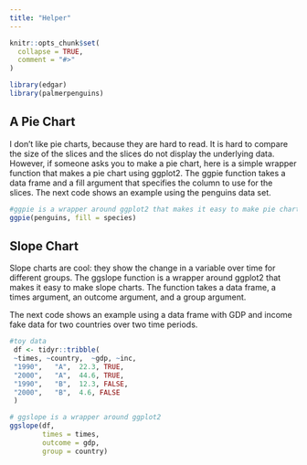 ```yaml
---
title: "Helper"
---
```


```r
knitr::opts_chunk$set(
  collapse = TRUE,
  comment = "#>"
)
```

```r
library(edgar)
library(palmerpenguins)
```


## A Pie Chart

I don't like pie charts, because they are hard to read. It is hard to compare the size of the slices and the slices do not display the underlying data. However, if someone asks you to make a pie chart, here is a simple wrapper function that makes a pie chart using ggplot2. The ggpie function takes a data frame and a fill argument that specifies the column to use for the slices. The next code shows an example using the penguins data set.


```r
#ggpie is a wrapper around ggplot2 that makes it easy to make pie charts
ggpie(penguins, fill = species)
```

## Slope Chart

Slope charts are cool: they show the change in a variable over time for different groups. The ggslope function is a wrapper around ggplot2 that makes it easy to make slope charts. The function takes a data frame, a times argument, an outcome argument, and a group argument. 

The next code shows an example using a data frame with GDP and income fake data for two countries over two time periods.

```r
#toy data
 df <- tidyr::tribble(
 ~times, ~country,  ~gdp, ~inc,
 "1990",   "A",  22.3, TRUE,
 "2000",   "A",  44.6, TRUE,
 "1990",   "B",  12.3, FALSE,
 "2000",   "B",  4.6, FALSE
 )

# ggslope is a wrapper around ggplot2
ggslope(df,
        times = times,
        outcome = gdp,
        group = country)
```


